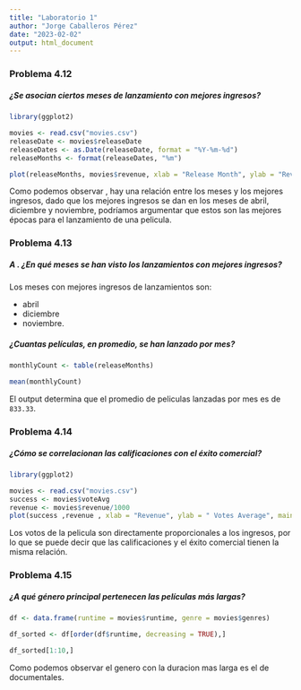 ---
title: "Laboratorio 1"
author: "Jorge Caballeros Pérez"
date: "2023-02-02"
output: html_document
---

### Problema 4.12
##### ¿Se asocian ciertos meses de lanzamiento con mejores ingresos? 



```{r}
library(ggplot2)

movies <- read.csv("movies.csv")
releaseDate <- movies$releaseDate
releaseDates <- as.Date(releaseDate, format = "%Y-%m-%d")
releaseMonths <- format(releaseDates, "%m")

plot(releaseMonths, movies$revenue, xlab = "Release Month", ylab = "Revenue", main = "Revenue by release month")


```

Como podemos observar , hay una relación entre los meses y los mejores ingresos, dado que los mejores ingresos se dan en los meses de abril,  diciembre y noviembre, podríamos argumentar que estos son las mejores épocas para el lanzamiento de una pelicula.


### Problema 4.13
#####  A . ¿En qué meses se han visto los lanzamientos con mejores ingresos?
Los meses con mejores ingresos de lanzamientos son: 

* abril
* diciembre
* noviembre.



##### ¿Cuantas películas, en promedio, se han lanzado por mes? 

```{r}

monthlyCount <- table(releaseMonths)

mean(monthlyCount)

```

El output determina que el promedio de peliculas lanzadas por mes es de `833.33`.

### Problema 4.14
##### ¿Cómo se correlacionan las calificaciones con el éxito comercial? 


```{r}
library(ggplot2)

movies <- read.csv("movies.csv")
success <- movies$voteAvg
revenue <- movies$revenue/1000
plot(success ,revenue , xlab = "Revenue", ylab = " Votes Average", main = "Revenue vs Votes")


```

Los votos de la pelicula son directamente proporcionales a los ingresos, por lo que se puede decir que las calificaciones y el éxito comercial tienen la misma relación.



### Problema 4.15
##### ¿A qué género principal pertenecen las películas más largas? 

```{r}
df <- data.frame(runtime = movies$runtime, genre = movies$genres)

df_sorted <- df[order(df$runtime, decreasing = TRUE),]

df_sorted[1:10,]


```

Como podemos observar el genero con la duracion mas larga es el de documentales.
